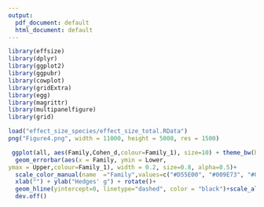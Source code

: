 ```yaml
---
output:
  pdf_document: default
  html_document: default
---
```


```r

library(effsize)
library(dplyr)
library(ggplot2)
library(ggpubr)
library(cowplot)
library(gridExtra)
library(egg)
library(magrittr)
library(multipanelfigure)
library(grid)

load("effect_size_species/effect_size_total.RData")
png("Figure4.png", width = 11000, height = 5000, res = 1500)

 ggplot(all, aes(Family,Cohen_d,colour=Family_1), size=10) + theme_bw(base_size=10)+theme(axis.text.y = element_text(face = "italic"))+ geom_point( aes(colour=Family_1),size=2) +
  geom_errorbar(aes(x = Family, ymin = Lower, 
ymax = Upper,colour=Family_1), width = 0.2, size=0.8, alpha=0.5)+
  scale_color_manual(name  ="Family",values=c("#D55E00", "#009E73", "#0072B2"), labels=c("Brassicaceae","Convolvulaceae","Solanaceae"))+ guides(colour = guide_legend(override.aes = list(size=3)))+guides(colour = guide_legend(override.aes = list(colour=c("#0072B2", "#009E73", "#D55E00"))))+
  xlab("") + ylab("Hedges' g") + rotate()+
  geom_hline(yintercept=0, linetype="dashed", color = "black")+scale_alpha(guide = 'none')
  dev.off()

```
